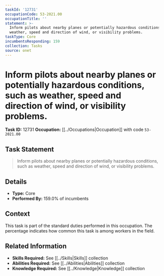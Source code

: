 ```yaml
---
taskId: '12731'
occupationCode: 53-2021.00
occupationTitle: ''
statement: >-
  Inform pilots about nearby planes or potentially hazardous conditions, such as
  weather, speed and direction of wind, or visibility problems.
taskType: Core
incumbentsResponding: 159
collection: Tasks
source: onet
---
```

# Inform pilots about nearby planes or potentially hazardous conditions, such as weather, speed and direction of wind, or visibility problems.

**Task ID:** 12731
**Occupation:** [[../Occupations|Occupation]] with code `53-2021.00`

## Task Statement

> Inform pilots about nearby planes or potentially hazardous conditions, such as weather, speed and direction of wind, or visibility problems.

## Details

- **Type:** Core
- **Performed By:** 159.0% of incumbents

## Context

This task is part of the standard duties performed in this occupation. The percentage indicates how common this task is among workers in the field.

## Related Information

- **Skills Required:** See [[../Skills|Skills]] collection
- **Abilities Required:** See [[../Abilities|Abilities]] collection
- **Knowledge Required:** See [[../Knowledge|Knowledge]] collection
